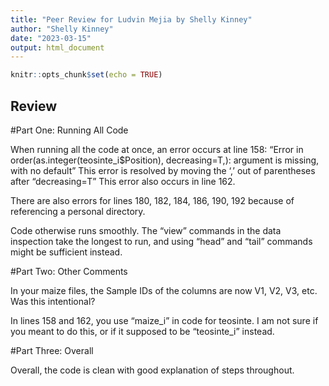```yaml
---
title: "Peer Review for Ludvin Mejia by Shelly Kinney"
author: "Shelly Kinney"
date: "2023-03-15"
output: html_document
---
```


```r
knitr::opts_chunk$set(echo = TRUE)
```

## Review

#Part One: Running All Code

When running all the code at once, an error occurs at line 158:
"Error in order(as.integer(teosinte_i$Position), decreasing=T,):
  argument is missing, with no default"
This error is resolved by moving the ',' out of parentheses after "decreasing=T"
This error also occurs in line 162.

There are also errors for lines 180, 182, 184, 186, 190, 192 because of referencing a personal directory.

Code otherwise runs smoothly. 
The "view" commands in the data inspection take the longest to run, and using "head" and "tail" commands might be sufficient instead.

#Part Two: Other Comments

In your maize files, the Sample IDs of the columns are now V1, V2, V3, etc. Was this intentional?

In lines 158 and 162, you use "maize_i" in code for teosinte. I am not sure if you meant to do this, or if it supposed to be "teosinte_i" instead.

#Part Three: Overall

Overall, the code is clean with good explanation of steps throughout. 

